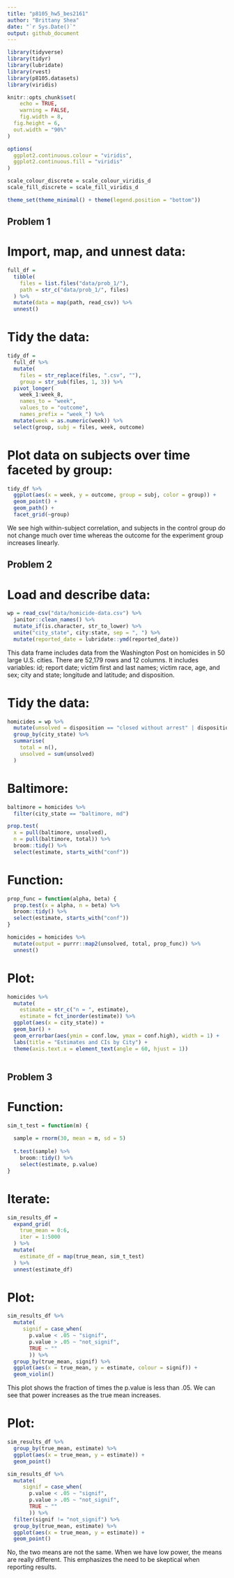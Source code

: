 ```yaml
---
title: "p8105_hw5_bes2161"
author: "Brittany Shea"
date: "`r Sys.Date()`"
output: github_document
---
```


```r
library(tidyverse)
library(tidyr)
library(lubridate)
library(rvest)
library(p8105.datasets)
library(viridis)

knitr::opts_chunk$set(
	echo = TRUE,
	warning = FALSE,
	fig.width = 8, 
  fig.height = 6,
  out.width = "90%"
)

options(
  ggplot2.continuous.colour = "viridis",
  ggplot2.continuous.fill = "viridis"
)

scale_colour_discrete = scale_colour_viridis_d
scale_fill_discrete = scale_fill_viridis_d

theme_set(theme_minimal() + theme(legend.position = "bottom"))
```

## Problem 1

# Import, map, and unnest data:

```r
full_df = 
  tibble(
    files = list.files("data/prob_1/"),
    path = str_c("data/prob_1/", files)
  ) %>% 
  mutate(data = map(path, read_csv)) %>% 
  unnest()
```

# Tidy the data:

```r
tidy_df = 
  full_df %>% 
  mutate(
    files = str_replace(files, ".csv", ""),
    group = str_sub(files, 1, 3)) %>% 
  pivot_longer(
    week_1:week_8,
    names_to = "week",
    values_to = "outcome",
    names_prefix = "week_") %>% 
  mutate(week = as.numeric(week)) %>% 
  select(group, subj = files, week, outcome)
```

# Plot data on subjects over time faceted by group:

```r
tidy_df %>% 
  ggplot(aes(x = week, y = outcome, group = subj, color = group)) + 
  geom_point() + 
  geom_path() + 
  facet_grid(~group)
```

We see high within-subject correlation, and subjects in the control group do not change much over time whereas the outcome for the experiment group increases linearly.

## Problem 2

# Load and describe data:

```r
wp = read_csv("data/homicide-data.csv") %>% 
  janitor::clean_names() %>% 
  mutate_if(is.character, str_to_lower) %>% 
  unite("city_state", city:state, sep = ", ") %>% 
  mutate(reported_date = lubridate::ymd(reported_date))
```

This data frame includes data from the Washington Post on homicides in 50 large U.S. cities. There are 52,179 rows and 12 columns. It includes variables: id; report date; victim first and last names; victim race, age, and sex; city and state; longitude and latitude; and disposition.

# Tidy the data:

```r
homicides = wp %>% 
  mutate(unsolved = disposition == "closed without arrest" | disposition == "open/no arrest") %>%
  group_by(city_state) %>% 
  summarise(
    total = n(),
    unsolved = sum(unsolved)
  )

```

# Baltimore:

```r
baltimore = homicides %>% 
  filter(city_state == "baltimore, md")

prop.test(
  x = pull(baltimore, unsolved),
  n = pull(baltimore, total)) %>% 
  broom::tidy() %>% 
  select(estimate, starts_with("conf"))

```

# Function:

```r
prop_func = function(alpha, beta) {
  prop.test(x = alpha, n = beta) %>% 
  broom::tidy() %>% 
  select(estimate, starts_with("conf"))
}

homicides = homicides %>% 
  mutate(output = purrr::map2(unsolved, total, prop_func)) %>% 
  unnest()

```

# Plot:

```r
homicides %>%
  mutate(
    estimate = str_c("n = ", estimate),
    estimate = fct_inorder(estimate)) %>% 
  ggplot(aes(x = city_state)) + 
  geom_bar() +
  geom_errorbar(aes(ymin = conf.low, ymax = conf.high), width = 1) +
  labs(title = "Estimates and CIs by City") +
  theme(axis.text.x = element_text(angle = 60, hjust = 1))
    
```

## Problem 3

# Function:

```r
sim_t_test = function(m) {
  
  sample = rnorm(30, mean = m, sd = 5)
  
  t.test(sample) %>% 
    broom::tidy() %>% 
    select(estimate, p.value)
}

```

# Iterate: 

```r
sim_results_df =
  expand_grid(
    true_mean = 0:6,
    iter = 1:5000
  ) %>% 
  mutate(
    estimate_df = map(true_mean, sim_t_test)
  ) %>% 
  unnest(estimate_df)

```

# Plot:

```r
sim_results_df %>% 
  mutate(
     signif = case_when(
       p.value < .05 ~ "signif",
       p.value > .05 ~ "not_signif",
       TRUE ~ ""
       )) %>%
  group_by(true_mean, signif) %>% 
  ggplot(aes(x = true_mean, y = estimate, colour = signif)) + 
  geom_violin()

```

This plot shows the fraction of times the p.value is less than .05. We can see that power increases as the true mean increases.

# Plot:

```r
sim_results_df %>% 
  group_by(true_mean, estimate) %>% 
  ggplot(aes(x = true_mean, y = estimate)) + 
  geom_point()

sim_results_df %>% 
  mutate(
     signif = case_when(
       p.value < .05 ~ "signif",
       p.value > .05 ~ "not_signif",
       TRUE ~ ""
       )) %>%
  filter(signif != "not_signif") %>% 
  group_by(true_mean, estimate) %>% 
  ggplot(aes(x = true_mean, y = estimate)) + 
  geom_point()

```

No, the two means are not the same. When we have low power, the means are really different. This emphasizes the need to be skeptical when reporting results.
